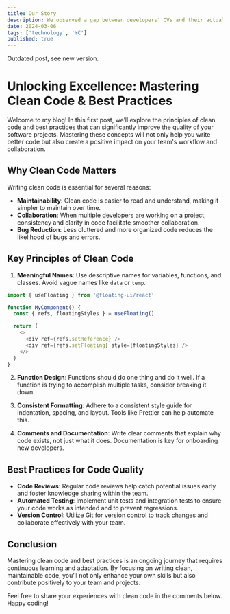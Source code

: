 ```yaml
---
title: Our Story
description: We observed a gap between developers' CVs and their actual skills.
date: 2024-03-06
tags: ['technology', 'YC']
published: true
---
```


<Callout type='warning'>Outdated post, see new version.</Callout>

# Unlocking Excellence: Mastering Clean Code & Best Practices

Welcome to my blog! In this first post, we’ll explore the principles of clean code and best practices that can significantly improve the quality of your software projects. Mastering these concepts will not only help you write better code but also create a positive impact on your team's workflow and collaboration.

## Why Clean Code Matters

Writing clean code is essential for several reasons:

- **Maintainability**: Clean code is easier to read and understand, making it simpler to maintain over time.
- **Collaboration**: When multiple developers are working on a project, consistency and clarity in code facilitate smoother collaboration.
- **Bug Reduction**: Less cluttered and more organized code reduces the likelihood of bugs and errors.

## Key Principles of Clean Code

1. **Meaningful Names**: Use descriptive names for variables, functions, and classes. Avoid vague names like `data` or `temp`.

```js {4} showLineNumbers title="example.js"
import { useFloating } from '@floating-ui/react'

function MyComponent() {
  const { refs, floatingStyles } = useFloating()

  return (
    <>
      <div ref={refs.setReference} />
      <div ref={refs.setFloating} style={floatingStyles} />
    </>
  )
}
```

2. **Function Design**: Functions should do one thing and do it well. If a function is trying to accomplish multiple tasks, consider breaking it down.

3. **Consistent Formatting**: Adhere to a consistent style guide for indentation, spacing, and layout. Tools like Prettier can help automate this.

4. **Comments and Documentation**: Write clear comments that explain why code exists, not just what it does. Documentation is key for onboarding new developers.

## Best Practices for Code Quality

- **Code Reviews**: Regular code reviews help catch potential issues early and foster knowledge sharing within the team.
- **Automated Testing**: Implement unit tests and integration tests to ensure your code works as intended and to prevent regressions.
- **Version Control**: Utilize Git for version control to track changes and collaborate effectively with your team.

## Conclusion

Mastering clean code and best practices is an ongoing journey that requires continuous learning and adaptation. By focusing on writing clean, maintainable code, you’ll not only enhance your own skills but also contribute positively to your team and projects.

Feel free to share your experiences with clean code in the comments below. Happy coding!
